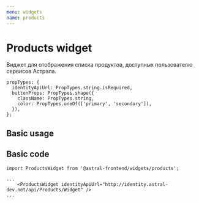 ```yaml
---
menu: widgets
name: products
---
```



# Products widget
Виджет для отображения списка продуктов, доступных пользователю сервисов Астрала.

```
propTypes: {
  identityApiUrl: PropTypes.string.isRequired,
  buttonProps: PropTypes.shape({
    className: PropTypes.string,
    color: PropTypes.oneOf(['primary', 'secondary']),
  }),
};
```

<Props of={ProductsWidget} />

## Basic usage

<Playground>
  <div style={{ backgroundColor: '#0067DD' }}>
    <ProductsWidget identityApiUrl="http://identity.astral-dev.net/api/Products/Widget" />
  </div>
</Playground>

## Basic code

```
import ProductsWidget from '@astral-frontend/widgets/products';

...
    <ProductsWidget identityApiUrl="http://identity.astral-dev.net/api/Products/Widget" />
...

```
